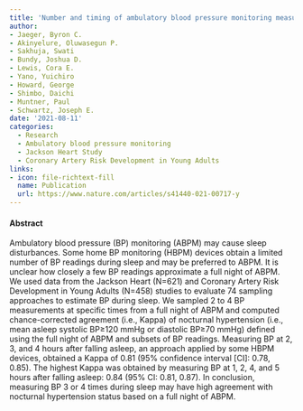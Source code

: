 ```yaml
---
title: 'Number and timing of ambulatory blood pressure monitoring measurements'
author:
- Jaeger, Byron C.
- Akinyelure, Oluwasegun P.
- Sakhuja, Swati
- Bundy, Joshua D.
- Lewis, Cora E.
- Yano, Yuichiro
- Howard, George
- Shimbo, Daichi
- Muntner, Paul
- Schwartz, Joseph E.
date: '2021-08-11'
categories:
  - Research
  - Ambulatory blood pressure monitoring
  - Jackson Heart Study
  - Coronary Artery Risk Development in Young Adults
links:
- icon: file-richtext-fill
  name: Publication
  url: https://www.nature.com/articles/s41440-021-00717-y
---
```


#### Abstract

Ambulatory blood pressure (BP) monitoring (ABPM) may cause sleep disturbances. Some home BP monitoring (HBPM) devices obtain a limited number of BP readings during sleep and may be preferred to ABPM. It is unclear how closely a few BP readings approximate a full night of ABPM. We used data from the Jackson Heart (N=621) and Coronary Artery Risk Development in Young Adults (N=458) studies to evaluate 74 sampling approaches to estimate BP during sleep. We sampled 2 to 4 BP measurements at specific times from a full night of ABPM and computed chance-corrected agreement (i.e., Kappa) of nocturnal hypertension (i.e., mean asleep systolic BP≥120 mmHg or diastolic BP≥70 mmHg) defined using the full night of ABPM and subsets of BP readings. Measuring BP at 2, 3, and 4 hours after falling asleep, an approach applied by some HBPM devices, obtained a Kappa of 0.81 (95% confidence interval \[CI\]: 0.78, 0.85). The highest Kappa was obtained by measuring BP at 1, 2, 4, and 5 hours after falling asleep: 0.84 (95% CI: 0.81, 0.87). In conclusion, measuring BP 3 or 4 times during sleep may have high agreement with nocturnal hypertension status based on a full night of ABPM.
